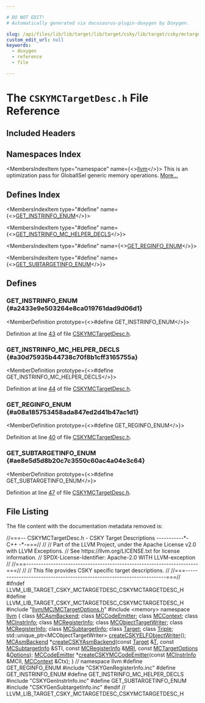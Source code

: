 ```yaml
---

# DO NOT EDIT!
# Automatically generated via docusaurus-plugin-doxygen by Doxygen.

slug: /api/files/lib/lib/target/lib/target/csky/lib/target/csky/mctargetdesc/cskymctargetdesc-h
custom_edit_url: null
keywords:
  - doxygen
  - reference
  - file

---
```





# The `CSKYMCTargetDesc.h` File Reference

<DoxygenPage pluginConfig={pluginConfig}>



## Included Headers

<IncludesList>
<IncludesListItem
  filePath="llvm/MC/MCTargetOptions.h"
  permalink="/docs/api/files/include/include/llvm/include/llvm/mc/mctargetoptions-h"
  isLocal="true" />
<IncludesListItem
  filePath="memory"
  permalink=""
  isLocal="false" />
<IncludesListItem
  filePath="CSKYGenRegisterInfo.inc"
  permalink=""
  isLocal="true" />
<IncludesListItem
  filePath="CSKYGenInstrInfo.inc"
  permalink=""
  isLocal="true" />
<IncludesListItem
  filePath="CSKYGenSubtargetInfo.inc"
  permalink=""
  isLocal="true" />
</IncludesList>

## Namespaces Index

<MembersIndex>

<MembersIndexItem
  type="namespace"
  name={<><a href="/docs/api/namespaces/llvm">llvm</a></>}>
This is an optimization pass for GlobalISel generic memory operations. <a href="/docs/api/namespaces/llvm/#details">More...</a>
</MembersIndexItem>

</MembersIndex>

## Defines Index

<MembersIndex>

<MembersIndexItem
  type="#define"
  name={<><a href="#a2433e9e503264e8ca019761dad9d06d1">GET&#95;INSTRINFO&#95;ENUM</a></>}>
</MembersIndexItem>

<MembersIndexItem
  type="#define"
  name={<><a href="#a30d75935b44738c70f8b1cff3165755a">GET&#95;INSTRINFO&#95;MC&#95;HELPER&#95;DECLS</a></>}>
</MembersIndexItem>

<MembersIndexItem
  type="#define"
  name={<><a href="#a08a185753458ada847ed2d41b47ac1d1">GET&#95;REGINFO&#95;ENUM</a></>}>
</MembersIndexItem>

<MembersIndexItem
  type="#define"
  name={<><a href="#ae8e5d5d8b20c7c3550c60ac4a04e3c64">GET&#95;SUBTARGETINFO&#95;ENUM</a></>}>
</MembersIndexItem>

</MembersIndex>


<SectionDefinition>

## Defines

### GET&#95;INSTRINFO&#95;ENUM {#a2433e9e503264e8ca019761dad9d06d1}

<MemberDefinition
  prototype={<>#define GET&#95;INSTRINFO&#95;ENUM</>}>

Definition at line <a href="#l00043">43</a> of file <a href="/docs/api/files/lib/lib/target/lib/target/csky/lib/target/csky/mctargetdesc/cskymctargetdesc-h">CSKYMCTargetDesc.h</a>.
</MemberDefinition>

### GET&#95;INSTRINFO&#95;MC&#95;HELPER&#95;DECLS {#a30d75935b44738c70f8b1cff3165755a}

<MemberDefinition
  prototype={<>#define GET&#95;INSTRINFO&#95;MC&#95;HELPER&#95;DECLS</>}>

Definition at line <a href="#l00044">44</a> of file <a href="/docs/api/files/lib/lib/target/lib/target/csky/lib/target/csky/mctargetdesc/cskymctargetdesc-h">CSKYMCTargetDesc.h</a>.
</MemberDefinition>

### GET&#95;REGINFO&#95;ENUM {#a08a185753458ada847ed2d41b47ac1d1}

<MemberDefinition
  prototype={<>#define GET&#95;REGINFO&#95;ENUM</>}>

Definition at line <a href="#l00040">40</a> of file <a href="/docs/api/files/lib/lib/target/lib/target/csky/lib/target/csky/mctargetdesc/cskymctargetdesc-h">CSKYMCTargetDesc.h</a>.
</MemberDefinition>

### GET&#95;SUBTARGETINFO&#95;ENUM {#ae8e5d5d8b20c7c3550c60ac4a04e3c64}

<MemberDefinition
  prototype={<>#define GET&#95;SUBTARGETINFO&#95;ENUM</>}>

Definition at line <a href="#l00047">47</a> of file <a href="/docs/api/files/lib/lib/target/lib/target/csky/lib/target/csky/mctargetdesc/cskymctargetdesc-h">CSKYMCTargetDesc.h</a>.
</MemberDefinition>

</SectionDefinition>

## File Listing

The file content with the documentation metadata removed is:

<ProgramListing>

<Link id="l00001" /><CodeLine lineNumber="1"><Highlight kind="comment">//===-- CSKYMCTargetDesc.h - CSKY Target Descriptions -----------&#42;- C++ -&#42;-===//</Highlight><Highlight kind="normal"></Highlight></CodeLine>
<Link id="l00002" /><CodeLine lineNumber="2"><Highlight kind="normal"></Highlight><Highlight kind="comment">//</Highlight><Highlight kind="normal"></Highlight></CodeLine>
<Link id="l00003" /><CodeLine lineNumber="3"><Highlight kind="normal"></Highlight><Highlight kind="comment">// Part of the LLVM Project, under the Apache License v2.0 with LLVM Exceptions.</Highlight><Highlight kind="normal"></Highlight></CodeLine>
<Link id="l00004" /><CodeLine lineNumber="4"><Highlight kind="normal"></Highlight><Highlight kind="comment">// See https://llvm.org/LICENSE.txt for license information.</Highlight><Highlight kind="normal"></Highlight></CodeLine>
<Link id="l00005" /><CodeLine lineNumber="5"><Highlight kind="normal"></Highlight><Highlight kind="comment">// SPDX-License-Identifier: Apache-2.0 WITH LLVM-exception</Highlight><Highlight kind="normal"></Highlight></CodeLine>
<Link id="l00006" /><CodeLine lineNumber="6"><Highlight kind="normal"></Highlight><Highlight kind="comment">//</Highlight><Highlight kind="normal"></Highlight></CodeLine>
<Link id="l00007" /><CodeLine lineNumber="7"><Highlight kind="normal"></Highlight><Highlight kind="comment">//===----------------------------------------------------------------------===//</Highlight><Highlight kind="normal"></Highlight></CodeLine>
<Link id="l00008" /><CodeLine lineNumber="8"><Highlight kind="normal"></Highlight><Highlight kind="comment">//</Highlight><Highlight kind="normal"></Highlight></CodeLine>
<Link id="l00009" /><CodeLine lineNumber="9"><Highlight kind="normal"></Highlight><Highlight kind="comment">// This file provides CSKY specific target descriptions.</Highlight><Highlight kind="normal"></Highlight></CodeLine>
<Link id="l00010" /><CodeLine lineNumber="10"><Highlight kind="normal"></Highlight><Highlight kind="comment">//</Highlight><Highlight kind="normal"></Highlight></CodeLine>
<Link id="l00011" /><CodeLine lineNumber="11"><Highlight kind="normal"></Highlight><Highlight kind="comment">//===----------------------------------------------------------------------===//</Highlight><Highlight kind="normal"></Highlight></CodeLine>
<Link id="l00012" /><CodeLine lineNumber="12"><Highlight kind="normal"></Highlight></CodeLine>
<Link id="l00013" /><CodeLine lineNumber="13"><Highlight kind="normal"></Highlight><Highlight kind="preprocessor">#ifndef LLVM&#95;LIB&#95;TARGET&#95;CSKY&#95;MCTARGETDESC&#95;CSKYMCTARGETDESC&#95;H</Highlight><Highlight kind="normal"></Highlight></CodeLine>
<Link id="l00014" /><CodeLine lineNumber="14"><Highlight kind="normal"></Highlight><Highlight kind="preprocessor">#define LLVM&#95;LIB&#95;TARGET&#95;CSKY&#95;MCTARGETDESC&#95;CSKYMCTARGETDESC&#95;H</Highlight><Highlight kind="normal"></Highlight></CodeLine>
<Link id="l00015" /><CodeLine lineNumber="15"><Highlight kind="normal"></Highlight></CodeLine>
<Link id="l00016" /><CodeLine lineNumber="16"><Highlight kind="normal"></Highlight><Highlight kind="preprocessor">#include &quot;<a href="/docs/api/files/include/include/llvm/include/llvm/mc/mctargetoptions-h">llvm/MC/MCTargetOptions.h</a>&quot;</Highlight><Highlight kind="normal"></Highlight></CodeLine>
<Link id="l00017" /><CodeLine lineNumber="17"><Highlight kind="normal"></Highlight><Highlight kind="preprocessor">#include &lt;memory&gt;</Highlight><Highlight kind="normal"></Highlight></CodeLine>
<Link id="l00018" /><CodeLine lineNumber="18"><Highlight kind="normal"></Highlight></CodeLine>
<Link id="l00019" /><CodeLine lineNumber="19"><Highlight kind="normal"></Highlight><Highlight kind="keyword">namespace </Highlight><Highlight kind="normal"><a href="/docs/api/namespaces/llvm">llvm</a> &#123;</Highlight></CodeLine>
<Link id="l00020" /><CodeLine lineNumber="20"><Highlight kind="normal"></Highlight><Highlight kind="keyword">class </Highlight><Highlight kind="normal"><a href="/docs/api/classes/llvm/mcasmbackend">MCAsmBackend</a>;</Highlight></CodeLine>
<Link id="l00021" /><CodeLine lineNumber="21"><Highlight kind="normal"></Highlight><Highlight kind="keyword">class </Highlight><Highlight kind="normal"><a href="/docs/api/classes/llvm/mccodeemitter">MCCodeEmitter</a>;</Highlight></CodeLine>
<Link id="l00022" /><CodeLine lineNumber="22"><Highlight kind="normal"></Highlight><Highlight kind="keyword">class </Highlight><Highlight kind="normal"><a href="/docs/api/classes/llvm/mccontext">MCContext</a>;</Highlight></CodeLine>
<Link id="l00023" /><CodeLine lineNumber="23"><Highlight kind="normal"></Highlight><Highlight kind="keyword">class </Highlight><Highlight kind="normal"><a href="/docs/api/classes/llvm/mcinstrinfo">MCInstrInfo</a>;</Highlight></CodeLine>
<Link id="l00024" /><CodeLine lineNumber="24"><Highlight kind="normal"></Highlight><Highlight kind="keyword">class </Highlight><Highlight kind="normal"><a href="/docs/api/classes/llvm/mcregisterinfo">MCRegisterInfo</a>;</Highlight></CodeLine>
<Link id="l00025" /><CodeLine lineNumber="25"><Highlight kind="normal"></Highlight><Highlight kind="keyword">class </Highlight><Highlight kind="normal"><a href="/docs/api/classes/llvm/mcobjecttargetwriter">MCObjectTargetWriter</a>;</Highlight></CodeLine>
<Link id="l00026" /><CodeLine lineNumber="26"><Highlight kind="normal"></Highlight><Highlight kind="keyword">class </Highlight><Highlight kind="normal"><a href="/docs/api/classes/llvm/mcregisterinfo">MCRegisterInfo</a>;</Highlight></CodeLine>
<Link id="l00027" /><CodeLine lineNumber="27"><Highlight kind="normal"></Highlight><Highlight kind="keyword">class </Highlight><Highlight kind="normal"><a href="/docs/api/classes/llvm/mcsubtargetinfo">MCSubtargetInfo</a>;</Highlight></CodeLine>
<Link id="l00028" /><CodeLine lineNumber="28"><Highlight kind="normal"></Highlight><Highlight kind="keyword">class </Highlight><Highlight kind="normal"><a href="/docs/api/classes/llvm/target">Target</a>;</Highlight></CodeLine>
<Link id="l00029" /><CodeLine lineNumber="29"><Highlight kind="normal"></Highlight><Highlight kind="keyword">class </Highlight><Highlight kind="normal"><a href="/docs/api/classes/llvm/triple">Triple</a>;</Highlight></CodeLine>
<Link id="l00030" /><CodeLine lineNumber="30"><Highlight kind="normal"></Highlight></CodeLine>
<Link id="l00031" /><CodeLine lineNumber="31"><Highlight kind="normal">std::unique&#95;ptr&lt;MCObjectTargetWriter&gt; <a href="/docs/api/namespaces/llvm/#a37fabad629f21b28c2c1822508713eaa">createCSKYELFObjectWriter</a>();</Highlight></CodeLine>
<Link id="l00032" /><CodeLine lineNumber="32"><Highlight kind="normal"></Highlight></CodeLine>
<Link id="l00033" /><CodeLine lineNumber="33"><Highlight kind="normal"><a href="/docs/api/classes/llvm/mcasmbackend">MCAsmBackend</a> &#42;<a href="/docs/api/namespaces/llvm/#a1ee2045fa4c61080f660df61f6fa0a7f">createCSKYAsmBackend</a>(</Highlight><Highlight kind="keyword">const</Highlight><Highlight kind="normal"> <a href="/docs/api/classes/llvm/target">Target</a> &amp;<a href="/docs/api/files/lib/lib/target/lib/target/mips/mips16isellowering-cpp/#a0acb682b8260ab1c60b918599864e2e5">T</a>, </Highlight><Highlight kind="keyword">const</Highlight><Highlight kind="normal"> <a href="/docs/api/classes/llvm/mcsubtargetinfo">MCSubtargetInfo</a> &amp;STI,</Highlight></CodeLine>
<Link id="l00034" /><CodeLine lineNumber="34"><Highlight kind="normal">                                   </Highlight><Highlight kind="keyword">const</Highlight><Highlight kind="normal"> <a href="/docs/api/classes/llvm/mcregisterinfo">MCRegisterInfo</a> &amp;<a href="/docs/api/files/lib/lib/target/lib/target/aarch64/aarch64advsimdscalarpass-cpp/#aacd2ab195054a3e6a74bfbb9d5d571c8">MRI</a>,</Highlight></CodeLine>
<Link id="l00035" /><CodeLine lineNumber="35"><Highlight kind="normal">                                   </Highlight><Highlight kind="keyword">const</Highlight><Highlight kind="normal"> <a href="/docs/api/classes/llvm/mctargetoptions">MCTargetOptions</a> &amp;<a href="/docs/api/files/lib/lib/debuginfo/lib/debuginfo/logicalview/lib/debuginfo/logicalview/core/lvoptions-cpp/#ab4088b7a11f3cbc38ac16a6e9c72494e">Options</a>);</Highlight></CodeLine>
<Link id="l00036" /><CodeLine lineNumber="36"><Highlight kind="normal"></Highlight></CodeLine>
<Link id="l00037" /><CodeLine lineNumber="37"><Highlight kind="normal"><a href="/docs/api/classes/llvm/mccodeemitter">MCCodeEmitter</a> &#42;<a href="/docs/api/namespaces/llvm/#a9a6546895c66ee85d872a1555e1a0470">createCSKYMCCodeEmitter</a>(</Highlight><Highlight kind="keyword">const</Highlight><Highlight kind="normal"> <a href="/docs/api/classes/llvm/mcinstrinfo">MCInstrInfo</a> &amp;MCII, <a href="/docs/api/classes/llvm/mccontext">MCContext</a> &amp;Ctx);</Highlight></CodeLine>
<Link id="l00038" /><CodeLine lineNumber="38"><Highlight kind="normal">&#125; </Highlight><Highlight kind="comment">// namespace llvm</Highlight><Highlight kind="normal"></Highlight></CodeLine>
<Link id="l00039" /><CodeLine lineNumber="39"><Highlight kind="normal"></Highlight></CodeLine>
<Link id="l00040" /><CodeLine lineNumber="40" lineLink="#a08a185753458ada847ed2d41b47ac1d1"><Highlight kind="normal"></Highlight><Highlight kind="preprocessor">#define GET&#95;REGINFO&#95;ENUM</Highlight><Highlight kind="normal"></Highlight></CodeLine>
<Link id="l00041" /><CodeLine lineNumber="41"><Highlight kind="normal"></Highlight><Highlight kind="preprocessor">#include &quot;CSKYGenRegisterInfo.inc&quot;</Highlight><Highlight kind="normal"></Highlight></CodeLine>
<Link id="l00042" /><CodeLine lineNumber="42"><Highlight kind="normal"></Highlight></CodeLine>
<Link id="l00043" /><CodeLine lineNumber="43" lineLink="#a2433e9e503264e8ca019761dad9d06d1"><Highlight kind="normal"></Highlight><Highlight kind="preprocessor">#define GET&#95;INSTRINFO&#95;ENUM</Highlight><Highlight kind="normal"></Highlight></CodeLine>
<Link id="l00044" /><CodeLine lineNumber="44" lineLink="#a30d75935b44738c70f8b1cff3165755a"><Highlight kind="normal"></Highlight><Highlight kind="preprocessor">#define GET&#95;INSTRINFO&#95;MC&#95;HELPER&#95;DECLS</Highlight><Highlight kind="normal"></Highlight></CodeLine>
<Link id="l00045" /><CodeLine lineNumber="45"><Highlight kind="normal"></Highlight><Highlight kind="preprocessor">#include &quot;CSKYGenInstrInfo.inc&quot;</Highlight><Highlight kind="normal"></Highlight></CodeLine>
<Link id="l00046" /><CodeLine lineNumber="46"><Highlight kind="normal"></Highlight></CodeLine>
<Link id="l00047" /><CodeLine lineNumber="47" lineLink="#ae8e5d5d8b20c7c3550c60ac4a04e3c64"><Highlight kind="normal"></Highlight><Highlight kind="preprocessor">#define GET&#95;SUBTARGETINFO&#95;ENUM</Highlight><Highlight kind="normal"></Highlight></CodeLine>
<Link id="l00048" /><CodeLine lineNumber="48"><Highlight kind="normal"></Highlight><Highlight kind="preprocessor">#include &quot;CSKYGenSubtargetInfo.inc&quot;</Highlight><Highlight kind="normal"></Highlight></CodeLine>
<Link id="l00049" /><CodeLine lineNumber="49"><Highlight kind="normal"></Highlight></CodeLine>
<Link id="l00050" /><CodeLine lineNumber="50"><Highlight kind="normal"></Highlight><Highlight kind="preprocessor">#endif </Highlight><Highlight kind="comment">// LLVM&#95;LIB&#95;TARGET&#95;CSKY&#95;MCTARGETDESC&#95;CSKYMCTARGETDESC&#95;H</Highlight><Highlight kind="normal"></Highlight></CodeLine>

</ProgramListing>

</DoxygenPage>
